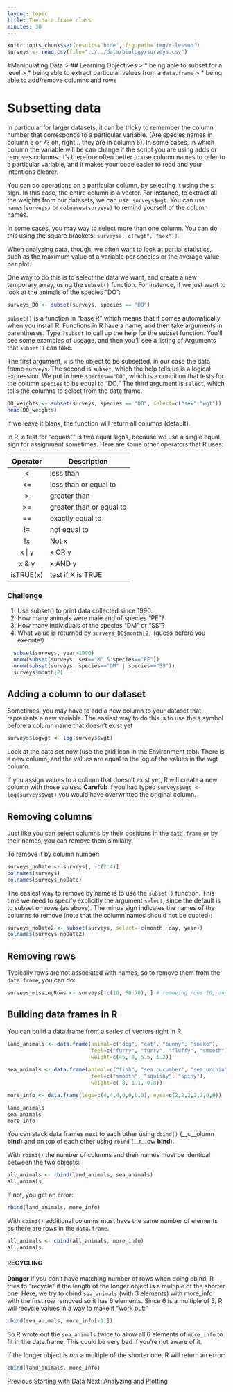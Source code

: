 ```yaml
---
layout: topic
title: The data.frame class
minutes: 30
---
```


```r
knitr::opts_chunk$set(results='hide', fig.path='img/r-lesson')
surveys <- read.csv(file="../../data/biology/surveys.csv")
```





#Manipulating Data
> ## Learning Objectives
> * being able to subset for a level
> * being able to extract particular values from a `data.frame`
> * being able to add/remove columns and rows


# Subsetting data
In particular for larger datasets, it can be tricky to remember the column
number that corresponds to a particular variable. (Are species names in column 5
or 7? oh, right... they are in column 6). In some cases, in which column the
variable will be can change if the script you are using adds or removes
columns. It's therefore often better to use column names to refer to a
particular variable, and it makes your code easier to read and your intentions
clearer.

You can do operations on a particular column, by selecting it using the `$`
sign. In this case, the entire column is a vector. For instance, to extract all
the weights from our datasets, we can use: `surveys$wgt`. You can use
`names(surveys)` or `colnames(surveys)` to remind yourself of the column names.

In some cases, you may way to select more than one column. You can do this using
the square brackets: `surveys[, c("wgt", "sex")]`.

When analyzing data, though, we often want to look at partial statistics, such
as the maximum value of a variable per species or the average value per plot.

One way to do this is to select the data we want, and create a new temporary
array, using the `subset()` function. For instance, if we just want to look at
the animals of the species "DO":

```r
surveys_DO <- subset(surveys, species == "DO")
```

`subset()` is a function in "base R" which means that it comes automatically when you install R. Functions in R have a name, and then take arguments in parentheses. Type  `?subset` to call up the help for the subset function. You'll see some examples of useage, and then you'll see a listing of Arguments that `subset()` can take.  

The first argument, `x` is the object to be subsetted, in our case the data frame `surveys`. The second is `subset`, which the help tells us is a logical expression.  We put in here `species=="DO"`, which is a condition that tests for the column `species` to be equal to "DO." The third argument is `select`, which tells the columns to select from the data frame. 

```r
DO_weights <- subset(surveys, species == "DO", select=c("sex","wgt"))
head(DO_weights)
```

If we leave it blank, the function will return all columns (default).

In R, a test for "equals"" is two equal signs, because we use a single equal sign for assignment sometimes. Here are some other operators that R uses: 

|Operator  |  Description|
:---------:|---------------
|<          |less than
|<= 	     |less than or equal to
|> 	       |greater than
|>= 	     |greater than or equal to
|== 	     |exactly equal to
|!= 	     |not equal to
|!x 	     |Not x
|x \| y    |	x OR y
|x & y 	   |x AND y
|isTRUE(x) |test if X is TRUE 

### Challenge

1. Use subset() to print data collected since 1990. 
2. How many animals were male and of species "PE"?
3. How many individuals of the species "DM" or "SS"?
4. What value is returned by `surveys_DO$month[2]` (guess before you execute!)



```r
  subset(surveys, year>1990)
  nrow(subset(surveys, sex=="M" & species=="PE"))
  nrow(subset(surveys, species=="DM" | species=="SS"))
  surveys$month[2]

```

## Adding a column to our dataset

Sometimes, you may have to add a new column to your dataset that represents a
new variable. The easiest way to do this is to use the `$` symbol before a column name that doesn't exist yet
```r
surveys$logwgt <- log(surveys$wgt)

```
Look at the data set now (use the grid icon in the Environment tab). There is a new column, and the values are equal to the log of the values in the wgt column. 

If you assign values to a column that doesn't exist yet, R will create a new column with those values. **Careful:**  If you had typed `surveys$wgt <- log(surveys$wgt)` you would have overwritted the original column. 

## Removing columns

Just like you can select columns by their positions in the `data.frame` or by
their names, you can remove them similarly.

To remove it by column number:

```r
surveys_noDate <- surveys[, -c(2:4)]
colnames(surveys)
colnames(surveys_noDate)
```

The easiest way to remove by name is to use the `subset()` function. This time
we need to specify explicitly the argument `select`, since the default is to subset
on rows (as above). The minus sign indicates the names of the columns to remove
(note that the column names should not be quoted):

```r
surveys_noDate2 <- subset(surveys, select=-c(month, day, year))
colnames(surveys_noDate2)
```

## Removing rows

Typically rows are not associated with names, so to remove them from the
`data.frame`, you can do:

```r
surveys_missingRows <- surveys[-c(10, 50:70), ] # removing rows 10, and 50 to 70
```



## Building data frames in R 

You can build a data frame from a series of vectors right in R. 

```r

land_animals <- data.frame(animal=c("dog", "cat", "bunny", "snake"),
                           feel=c("furry", "furry", "fluffy", "smooth"),
                           weight=c(45, 8, 5.5, 1.2))
                           
sea_animals <- data.frame(animal=c("fish", "sea cucumber", "sea urchin"),
                           feel=c("smooth", "squishy", "spiny"),
                           weight=c( 8, 1.1, 0.8))

more_info <- data.frame(legs=c(4,4,4,0,0,0,0), eyes=c(2,2,2,2,2,0,0))

```

```r

land_animals
sea_animals
more_info

```

You can stack data frames next to each other using `cbind()` (__c__olumn __bind__) and on top of each other using `rbind` (__r__ow __bind__).

With `rbind()` the number of columns and their names must be identical between the two objects:
```r
all_animals <- rbind(land_animals, sea_animals)
all_animals
```

If not, you get an error: 
```r

rbind(land_animals, more_info)

```


With `cbind()` additional columns must have the same number
of elements as there are rows in the `data.frame`.

```r
all_animals <- cbind(all_animals, more_info)
all_animals
```

#### RECYCLING
**Danger** if you don't have matching number of rows when doing cbind, R tries to "recycle" if the length of the longer object is a multiple of the shorter one.   Here, we try to cbind `sea_animals` (with 3 elements) with more_info with the first row removed so it has 6 elements.  Since 6 is a multiple of 3, R will recycle values in a way to make it "work out:"
```r

cbind(sea_animals, more_info[-1,])

```

So R wrote out the `sea_animals` twice to allow all 6 elements of `more_info` to fit in the data.frame.  This could be very bad if you're not aware of it. 

If the longer object is *not* a multiple of the shorter one, R will return an error: 

```r

cbind(land_animals, more_info)

```

Previous:[Starting with Data](02-starting-with-data.html) Next: [Analyzing and Plotting](04-analyzing-data.html)


